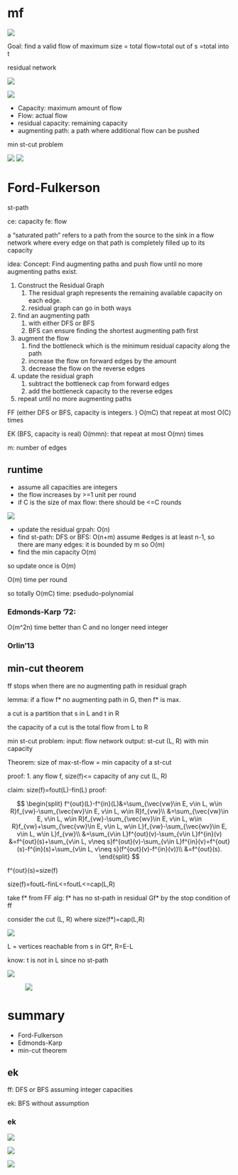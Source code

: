 # mf

![](assests/img/20250226231200.png)

Goal: find a valid flow of maximum size = total flow=total out of s =total into t




residual network

![](assests/img/20250226232735.png)


![](assests/img/20250301182504.png)

- Capacity: maximum amount of flow
- Flow: actual flow
- residual capacity: remaining capacity
- augmenting path: a path where additional flow can be pushed



min st-cut problem

![](assests/img/20250306232138.png)
![](assests/img/20250306232126.png)



# Ford-Fulkerson

st-path

ce: capacity
fe: flow

a "saturated path" refers to a path from the source to the sink in a flow network where every edge on that path is completely filled up to its capacity

idea: Concept: Find augmenting paths and push flow until no more augmenting paths exist.

1. Construct the Residual Graph
   1. The residual graph represents the remaining available capacity on each edge.
   2. residual graph can go in both ways
2. find an augmenting path
   1. with either DFS or BFS
   2. BFS can ensure finding the shortest augmenting path first
3. augment the flow
   1. find the bottleneck which is the minimum residual capacity along the path
   2. increase the flow on forward edges by the amount
   3. decrease the flow on the reverse edges
4. update the residual graph
   1. subtract the bottleneck cap from forward edges
   2. add the bottleneck capacity to the reverse edges
5. repeat until no more augmenting paths


FF (either DFS or BFS, capacity is integers. ) O(mC) that repeat at most O(C) times

EK (BFS, capacity is real) O(mmn): that repeat at most O(mn) times

m: number of edges



## runtime

- assume all capacities are integers
- the flow increases by >=1 unit per round
- if C is the size of max flow: there should be <=C rounds


![](assests/img/20250226233053.png)

- update the residual grpah: O(n)
- find st-path: DFS or BFS: O(n+m) assume #edges is at least n-1, so there are many edges: it is bounded by m so O(m)
- find the min capacity O(m)

so update once is O(m)

O(m) time per round

so totally O(mC) time: psedudo-polynomial

### Edmonds-Karp '72:
O(m^2n) time better than C and no longer need integer

### Orlin'13






## min-cut theorem

ff stops when there are no augmenting path in residual graph

lemma: if a flow f* no augmenting path in G, then f* is max.


a cut is a partition that s in L and t in R

the capacity of a cut is the total flow from L to R

min st-cut problem:
input: flow network
output: st-cut (L, R) with min capacity

Theorem: size of max-st-flow = min capacity of a st-cut

proof:
1. any flow f, size(f)<= capacity of any cut (L, R)

claim: size(f)=fout(L)-fin(L)
proof: 

$$
\begin{split}
f^{out}(L)-f^{in}(L)&=\sum_{\vec{vw}\in E, v\in L, w\in R}f_{vw}-\sum_{\vec{wv}\in E, v\in L, w\in R}f_{vw}\\
&=\sum_{\vec{vw}\in E, v\in L, w\in R}f_{vw}-\sum_{\vec{wv}\in E, v\in L, w\in R}f_{vw}+\sum_{\vec{vw}\in E, v\in L, w\in L}f_{vw}-\sum_{\vec{wv}\in E, v\in L, w\in L}f_{vw}\\
&=\sum_{v\in L}f^{out}(v)-\sum_{v\in L}f^{in}(v)
&=f^{out}(s)+\sum_{v\in L, v\neq s}f^{out}(v)-\sum_{v\in L}f^{in}(v)=f^{out}(s)-f^{in}(s)+\sum_{v\in L, v\neq s}(f^{out}(v)-f^{in}(v))\\
&=f^{out}(s).
\end{split}
$$


f^{out}(s)=size(f)


size(f)=foutL-finL<=foutL<=cap(L,R)




take f* from FF alg: f* has no st-path in residual Gf* by the stop condition of ff

consider the cut (L, R) where size(f*)=cap(L,R)

![](assests/img/20250227000937.png)


L = vertices reachable from s in Gf*, R=E-L

know: t is not in L since no st-path




![](assests/img/20250227001151.png)


![![](assests/img/20250227001449.png)](assests/img/20250227001602.png)


# summary

- Ford-Fulkerson
- Edmonds-Karp
- min-cut theorem


## ek

ff: DFS or BFS assuming integer capacities

ek: BFS without assumption

### ek

![](assests/img/20250227101012.png)

![](assests/img/20250227101045.png)

![](assests/img/20250227101243.png)